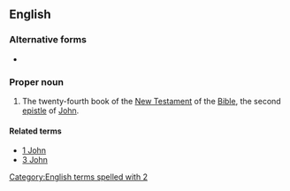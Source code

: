 ==English==

===Alternative forms===
* {{l|en|2 Joh.}} {{qualifier|rare abbreviation}}

===Proper noun===
{{en-proper noun}}
{{book of the Bible|Second Epistle of John}}

# {{label|en|biblical}} The twenty-fourth book of the [[New Testament]] of the [[Bible]], the second [[epistle]] of [[John]].

====Related terms====
* [[1 John]]
* [[3 John]]

[[Category:English terms spelled with 2]]